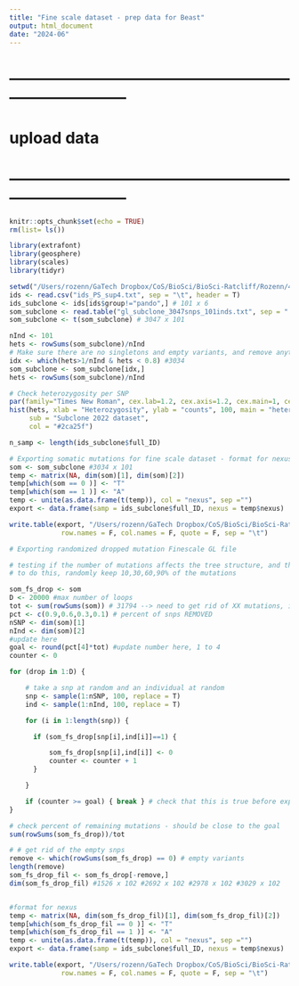 ```yaml
---
title: "Fine scale dataset - prep data for Beast"
output: html_document
date: "2024-06"
---
```


# ----------------------------------------------------------------------------- #
# upload data
# ----------------------------------------------------------------------------- #

```r
knitr::opts_chunk$set(echo = TRUE)
rm(list= ls())

library(extrafont)
library(geosphere)
library(scales)
library(tidyr)

setwd("/Users/rozenn/GaTech Dropbox/CoS/BioSci/BioSci-Ratcliff/Rozenn/4.PandoProject/17-analyses/3_spatial_structure/data/")
ids <- read.csv("ids_PS_sup4.txt", sep = "\t", header = T)
ids_subclone <- ids[ids$group!="pando",] # 101 x 6 
som_subclone <- read.table("gl_subclone_3047snps_101inds.txt", sep = " ")
som_subclone <- t(som_subclone) # 3047 x 101

nInd <- 101
hets <- rowSums(som_subclone)/nInd
# Make sure there are no singletons and empty variants, and remove anything above 80%
idx <- which(hets>1/nInd & hets < 0.8) #3034
som_subclone <- som_subclone[idx,]
hets <- rowSums(som_subclone)/nInd

# Check heterozygosity per SNP
par(family="Times New Roman", cex.lab=1.2, cex.axis=1.2, cex.main=1, cex.sub=1)
hist(hets, xlab = "Heterozygosity", ylab = "counts", 100, main = "heterozygosity per SNP",
     sub = "Subclone 2022 dataset",
     col = "#2ca25f")

n_samp <- length(ids_subclone$full_ID)

```



```r
# Exporting somatic mutations for fine scale dataset - format for nexus
som <- som_subclone #3034 x 101
temp <- matrix(NA, dim(som)[1], dim(som)[2])
temp[which(som == 0 )] <- "T"
temp[which(som == 1 )] <- "A"
temp <- unite(as.data.frame(t(temp)), col = "nexus", sep ="")
export <- data.frame(samp = ids_subclone$full_ID, nexus = temp$nexus)

write.table(export, "/Users/rozenn/GaTech Dropbox/CoS/BioSci/BioSci-Ratcliff/Rozenn/4.PandoProject/17-analyses/4_age/2_nexus/finescale/finescale_3034snp_101inds.nexus", 
             row.names = F, col.names = F, quote = F, sep = "\t")

# Exporting randomized dropped mutation Finescale GL file

# testing if the number of mutations affects the tree structure, and thus the way we would calibrate the age
# to do this, randomly keep 10,30,60,90% of the mutations 

som_fs_drop <- som
D <- 20000 #max number of loops
tot <- sum(rowSums(som)) # 31794 --> need to get rid of XX mutations, in random placements
pct <- c(0.9,0.6,0.3,0.1) # percent of snps REMOVED
nSNP <- dim(som)[1]
nInd <- dim(som)[2]
#update here
goal <- round(pct[4]*tot) #update number here, 1 to 4
counter <- 0

for (drop in 1:D) {

    # take a snp at random and an individual at random
    snp <- sample(1:nSNP, 100, replace = T)
    ind <- sample(1:nInd, 100, replace = T)

    for (i in 1:length(snp)) {

      if (som_fs_drop[snp[i],ind[i]]==1) {

          som_fs_drop[snp[i],ind[i]] <- 0
          counter <- counter + 1
      }

    }

    if (counter >= goal) { break } # check that this is true before exporting file
}

# check percent of remaining mutations - should be close to the goal
sum(rowSums(som_fs_drop))/tot 

# # get rid of the empty snps
remove <- which(rowSums(som_fs_drop) == 0) # empty variants 
length(remove)
som_fs_drop_fil <- som_fs_drop[-remove,] 
dim(som_fs_drop_fil) #1526 x 102 #2692 x 102 #2978 x 102 #3029 x 102


#format for nexus
temp <- matrix(NA, dim(som_fs_drop_fil)[1], dim(som_fs_drop_fil)[2])
temp[which(som_fs_drop_fil == 0 )] <- "T"
temp[which(som_fs_drop_fil == 1 )] <- "A"
temp <- unite(as.data.frame(t(temp)), col = "nexus", sep ="")
export <- data.frame(samp = ids_subclone$full_ID, nexus = temp$nexus)

write.table(export, "/Users/rozenn/GaTech Dropbox/CoS/BioSci/BioSci-Ratcliff/Rozenn/4.PandoProject/17-analyses/4_age/2_nexus/finescale/finescale_3029snp_101inds.nexus", 
             row.names = F, col.names = F, quote = F, sep = "\t")


```
